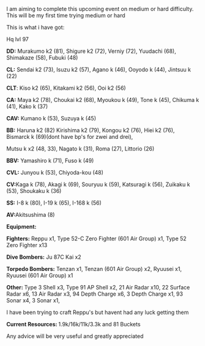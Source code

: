 I am aiming to complete this upcoming event on medium or hard difficulty. This will be my first time trying medium or hard

This is what i have got:

Hq lvl 97

'''DD:''' Murakumo k2 (81), Shigure k2 (72), Verniy (72), Yuudachi (68), Shimakaze (58), Fubuki (48)

'''CL:''' Sendai k2 (73), Isuzu k2 (57), Agano k (46), Ooyodo k (44), Jintsuu k (22)

'''CLT''': Kiso k2 (65), Kitakami k2 (56), Ooi k2 (56)

'''CA:''' Maya k2 (78), Choukai k2 (68), Myoukou k (49), Tone k (45), Chikuma k (41), Kako k (37)

'''CAV:''' Kumano k (53), Suzuya k (45)

'''BB:''' Haruna k2 (82) Kirishima k2 (79), Kongou k2 (76), Hiei k2 (76), Bismarck k (69)(dont have bp's for zwei and drei),

Mutsu k x2 (48, 33), Nagato k (31), Roma (27), Littorio (26)

'''BBV:''' Yamashiro k (71), Fuso k (49)

'''CVL:''' Junyou k (53), Chiyoda-kou (48)

'''CV: '''Kaga k (78), Akagi k (69), Souryuu k (59), Katsuragi k (56), Zuikaku k (53), Shoukaku k (36)

'''SS:''' I-8 k (80), I-19 k (65), I-168 k (56)

'''AV: '''Akitsushima (8)

'''Equipment: '''

'''Fighters:''' Reppu x1, Type 52-C Zero Fighter (601 Air Group) x1, Type 52 Zero Fighter x13

'''Dive Bombers:''' Ju 87C Kai x2

'''Torpedo Bombers:''' Tenzan x1, Tenzan (601 Air Group) x2, Ryuusei x1, Ryuusei (601 Air Group) x1

'''Other: '''Type 3 Shell x3, Type 91 AP Shell x2, 21 Air Radar x10, 22 Surface Radar x6, 13 Air Radar x3, 94 Depth Charge x6, 3 Depth Charge x1, 93 Sonar x4, 3 Sonar x1,

I have been trying to craft Reppu's but havent had any luck getting them

'''Current Resources: '''1.9k/16k/11k/3.3k and 81 Buckets

Any advice will be very useful and greatly appreciated<ac_metadata title="Advice For Medium/Hard Difficulty"> </ac_metadata>